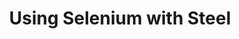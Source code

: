 ---
id: "steel-selenium-starter"
title: "Using Selenium with Steel"
accentColor: "blue"
category: "BROWSER_AUTOMATION"
stack: "python"
description: "A starter project for using Selenium with Steel on Python."
flags: ["CLI", "PLAYGROUND"]
directory: "examples/steel-selenium-starter"
--- 